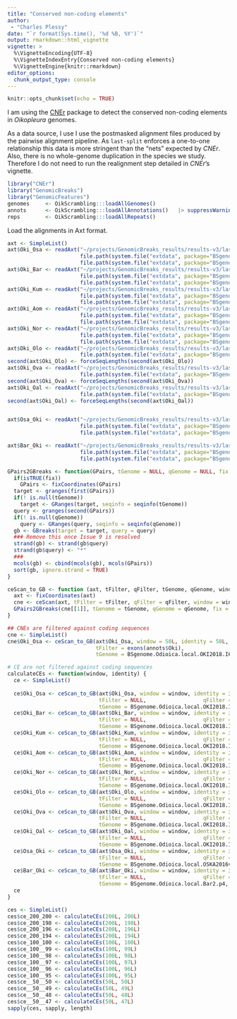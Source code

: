 ```yaml
---
title: "Conserved non-coding elements"
author: 
 - "Charles Plessy"
date: "`r format(Sys.time(), '%d %B, %Y')`"
output: rmarkdown::html_vignette
vignette: >
  %\VignetteEncoding{UTF-8}
  %\VignetteIndexEntry{Conserved non-coding elements}
  %\VignetteEngine{knitr::rmarkdown}
editor_options: 
  chunk_output_type: console
---
```


```r
knitr::opts_chunk$set(echo = TRUE)
```

I am using the [CNEr](https://bioconductor.org/packages/release/bioc/html/CNEr.html)
package to detect the conserved non-coding elements in _Oikopleura_ genomes.

As a data source, I use I use the postmasked alignment files produced by the
pairwise alignment pipeline.  As `last-split` enforces a one-to-one relationship
this data is more stringent than the "nets" expected by _CNEr_.  Also, there
is no whole-genome duplication in the species we study.  Therefore I do not need
to run the realignment step detailed in _CNEr_'s vignette.

```r
library("CNEr")
library("GenomicBreaks")
library("GenomicFeatures")
genomes     <- OikScrambling:::loadAllGenomes()
annots      <- OikScrambling:::loadAllAnnotations()   |> suppressWarnings()
reps        <- OikScrambling:::loadAllRepeats()
```

Load the alignments in Axt format.

```r
axt <- SimpleList()
axt$Oki_Osa <- readAxt("~/projects/GenomicBreaks_results/results-v3/last/OKI2018_I69_1.0__OSKA2016v1.9.axt.gz",
                       file.path(system.file("extdata", package="BSgenome.Odioica.local.OKI2018.I69"),  "single_sequences.2bit"),
                       file.path(system.file("extdata", package="BSgenome.Odioica.local.OSKA2016v1.9"), "single_sequences.2bit"))
axt$Oki_Bar <- readAxt("~/projects/GenomicBreaks_results/results-v3/last/OKI2018_I69_1.0__Bar2_p4.axt.gz",
                       file.path(system.file("extdata", package="BSgenome.Odioica.local.OKI2018.I69"),  "single_sequences.2bit"),
                       file.path(system.file("extdata", package="BSgenome.Odioica.local.Bar2.p4"),      "single_sequences.2bit"))
axt$Oki_Kum <- readAxt("~/projects/GenomicBreaks_results/results-v3/last/OKI2018_I69_1.0__KUM-M3-7f.axt.gz",
                       file.path(system.file("extdata", package="BSgenome.Odioica.local.OKI2018.I69"),  "single_sequences.2bit"),
                       file.path(system.file("extdata", package="BSgenome.Odioica.local.KUM.M3"),       "single_sequences.2bit"))
axt$Oki_Aom <- readAxt("~/projects/GenomicBreaks_results/results-v3/last/OKI2018_I69_1.0__AOM-5-5f.axt.gz",
                       file.path(system.file("extdata", package="BSgenome.Odioica.local.OKI2018.I69"),  "single_sequences.2bit"),
                       file.path(system.file("extdata", package="BSgenome.Odioica.local.AOM.5"),       "single_sequences.2bit"))
axt$Oki_Nor <- readAxt("~/projects/GenomicBreaks_results/results-v3/last/OKI2018_I69_1.0__OdB3.axt.gz",
                       file.path(system.file("extdata", package="BSgenome.Odioica.local.OKI2018.I69"),  "single_sequences.2bit"),
                       file.path(system.file("extdata", package="BSgenome.Odioica.local.Odioica.reference.v3.0"), "single_sequences.2bit"))
axt$Oki_Olo <- readAxt("~/projects/GenomicBreaks_results/results-v3/last/OKI2018_I69_1.0__O_lon.axt.gz",
                       file.path(system.file("extdata", package="BSgenome.Odioica.local.OKI2018.I69"),  "single_sequences.2bit"))
second(axt$Oki_Olo) <- forceSeqLengths(second(axt$Oki_Olo))
axt$Oki_Ova <- readAxt("~/projects/GenomicBreaks_results/results-v3/last/OKI2018_I69_1.0__O_van.axt.gz",
                       file.path(system.file("extdata", package="BSgenome.Odioica.local.OKI2018.I69"),  "single_sequences.2bit"))
second(axt$Oki_Ova) <- forceSeqLengths(second(axt$Oki_Ova))
axt$Oki_Oal <- readAxt("~/projects/GenomicBreaks_results/results-v3/last/OKI2018_I69_1.0__O_alb.axt.gz",
                       file.path(system.file("extdata", package="BSgenome.Odioica.local.OKI2018.I69"),  "single_sequences.2bit"))
second(axt$Oki_Oal) <- forceSeqLengths(second(axt$Oki_Oal))


axt$Osa_Oki <- readAxt("~/projects/GenomicBreaks_results/results-v3/last/OSKA2016v1.9__OKI2018_I69_1.0.axt.gz",
                       file.path(system.file("extdata", package="BSgenome.Odioica.local.OSKA2016v1.9"), "single_sequences.2bit"),
                       file.path(system.file("extdata", package="BSgenome.Odioica.local.OKI2018.I69"),  "single_sequences.2bit"))

axt$Bar_Oki <- readAxt("~/projects/GenomicBreaks_results/results-v3/last/Bar2_p4__OKI2018_I69_1.0.axt.gz",
                       file.path(system.file("extdata", package="BSgenome.Odioica.local.Bar2.p4"),      "single_sequences.2bit"),
                       file.path(system.file("extdata", package="BSgenome.Odioica.local.OKI2018.I69"),  "single_sequences.2bit"))
```

```r

GPairs2GBreaks <- function(GPairs, tGenome = NULL, qGenome = NULL, fix = TRUE) {
  if(isTRUE(fix))
    GPairs <- fixCoordinates(GPairs)
  target <- granges(first(GPairs))
  if(! is.null(tGenome))
    target <- GRanges(target, seqinfo = seqinfo(tGenome))
  query <- granges(second(GPairs))
  if(! is.null(qGenome))
    query <- GRanges(query, seqinfo = seqinfo(qGenome))
  gb <- GBreaks(target = target, query = query)
  ### Remove this once Issue 9 is resolved
  strand(gb) <- strand(gb$query)
  strand(gb$query) <- "*"
  ###
  mcols(gb) <- cbind(mcols(gb), mcols(GPairs))
  sort(gb, ignore.strand = TRUE)
}

ceScan_to_GB <- function (axt, tFilter, qFilter, tGenome, qGenome, window, identity) {
  axt <- fixCoordinates(axt)
  cne <- ceScan(axt, tFilter = tFilter, qFilter = qFilter, window = window, identity = identity)
  GPairs2GBreaks(cne[[1]], tGenome = tGenome, qGenome = qGenome, fix = FALSE)
}

## CNEs are filtered against coding sequences
cne <- SimpleList()
cne$Oki_Osa <- ceScan_to_GB(axt$Oki_Osa, window = 50L, identity = 50L,
                            tFilter = exons(annots$Oki),                  qFilter = exons(annots$Osa),
                            tGenome = BSgenome.Odioica.local.OKI2018.I69, qGenome = BSgenome.Odioica.local.OSKA2016v1.9)

# CE are not filtered against coding sequences
calculateCEs <- function(window, identity) {
  ce <- SimpleList()
  
  ce$Oki_Osa <- ceScan_to_GB(axt$Oki_Osa, window = window, identity = identity,
                             tFilter = NULL,                  qFilter = NULL,
                             tGenome = BSgenome.Odioica.local.OKI2018.I69, qGenome = BSgenome.Odioica.local.OSKA2016v1.9)
  ce$Oki_Bar <- ceScan_to_GB(axt$Oki_Bar, window = window, identity = identity,
                             tFilter = NULL,                  qFilter = NULL,
                             tGenome = BSgenome.Odioica.local.OKI2018.I69, qGenome = BSgenome.Odioica.local.Bar2.p4)
  ce$Oki_Kum <- ceScan_to_GB(axt$Oki_Kum, window = window, identity = identity,
                             tFilter = NULL,                  qFilter = NULL,
                             tGenome = BSgenome.Odioica.local.OKI2018.I69, qGenome = BSgenome.Odioica.local.KUM.M3)
  ce$Oki_Aom <- ceScan_to_GB(axt$Oki_Aom, window = window, identity = identity,
                             tFilter = NULL,                  qFilter = NULL,
                             tGenome = BSgenome.Odioica.local.OKI2018.I69, qGenome = BSgenome.Odioica.local.AOM.5)
  ce$Oki_Nor <- ceScan_to_GB(axt$Oki_Nor, window = window, identity = identity,
                             tFilter = NULL,                  qFilter = NULL,
                             tGenome = BSgenome.Odioica.local.OKI2018.I69, qGenome = BSgenome.Odioica.local.Odioica.reference.v3.0)
  ce$Oki_Olo <- ceScan_to_GB(axt$Oki_Olo, window = window, identity = identity,
                             tFilter = NULL,                  qFilter = NULL,
                             tGenome = BSgenome.Odioica.local.OKI2018.I69, qGenome = NULL)
  ce$Oki_Ova <- ceScan_to_GB(axt$Oki_Ova, window = window, identity = identity,
                             tFilter = NULL,                  qFilter = NULL,
                             tGenome = BSgenome.Odioica.local.OKI2018.I69, qGenome = NULL)
  ce$Oki_Oal <- ceScan_to_GB(axt$Oki_Oal, window = window, identity = identity,
                             tFilter = NULL,                  qFilter = NULL,
                             tGenome = BSgenome.Odioica.local.OKI2018.I69, qGenome = NULL)
  ce$Osa_Oki <- ceScan_to_GB(axt$Osa_Oki, window = window, identity = identity,
                             tFilter = NULL,                  qFilter = NULL,
                             tGenome = BSgenome.Odioica.local.OSKA2016v1.9, qGenome = BSgenome.Odioica.local.OKI2018.I69)
  ce$Bar_Oki <- ceScan_to_GB(axt$Bar_Oki, window = window, identity = identity,
                             tFilter = NULL,                  qFilter = NULL,
                             tGenome = BSgenome.Odioica.local.Bar2.p4, qGenome = BSgenome.Odioica.local.OKI2018.I69)
  ce
}

ces <- SimpleList()
ces$ce_200_200 <- calculateCEs(200L, 200L)
ces$ce_200_198 <- calculateCEs(200L, 198L)
ces$ce_200_196 <- calculateCEs(200L, 196L)
ces$ce_200_194 <- calculateCEs(200L, 194L)
ces$ce_100_100 <- calculateCEs(100L, 100L)
ces$ce_100__99 <- calculateCEs(100L, 99L)
ces$ce_100__98 <- calculateCEs(100L, 98L)
ces$ce_100__97 <- calculateCEs(100L, 97L)
ces$ce_100__96 <- calculateCEs(100L, 96L)
ces$ce_100__95 <- calculateCEs(100L, 95L)
ces$ce__50__50 <- calculateCEs(50L, 50L)
ces$ce__50__49 <- calculateCEs(50L, 49L)
ces$ce__50__48 <- calculateCEs(50L, 48L)
ces$ce__50__47 <- calculateCEs(50L, 47L)
sapply(ces, sapply, length)
```
